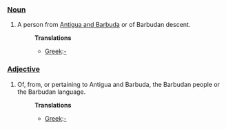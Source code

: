 ===[[Noun]]===
#A person from [[Antigua and Barbuda]] or of Barbudan descent.
#:'''Translations'''
#:*[[Greek]]:[[-]]

===[[Adjective]]===
#Of, from, or pertaining to Antigua and Barbuda, the Barbudan people or the Barbudan language.
#:'''Translations'''
#:*[[Greek]]:[[-]]